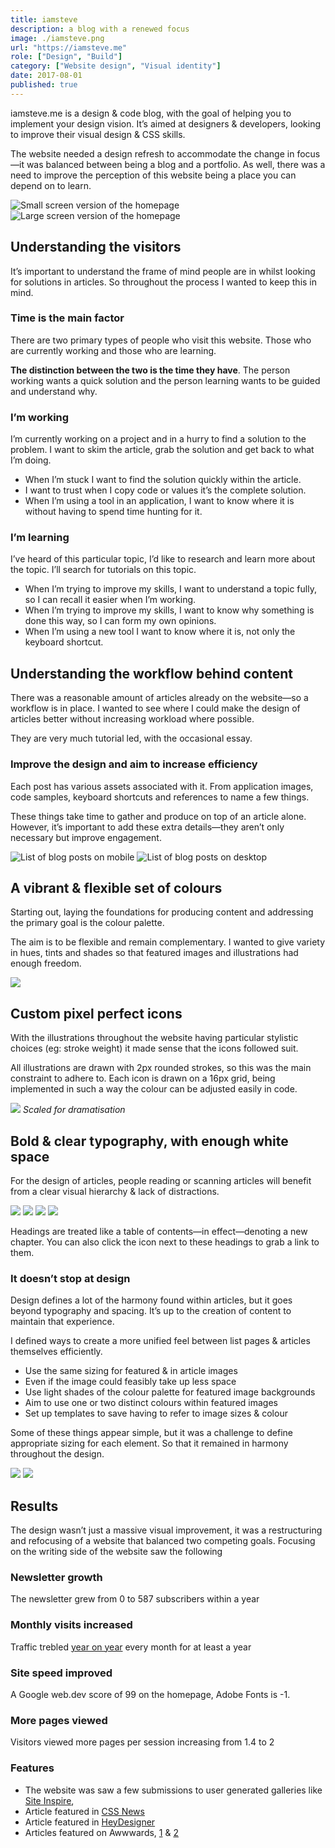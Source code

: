 ```yaml
---
title: iamsteve
description: a blog with a renewed focus
image: ./iamsteve.png
url: "https://iamsteve.me"
role: ["Design", "Build"]
category: ["Website design", "Visual identity"]
date: 2017-08-01
published: true
---
```


iamsteve.me is a design & code blog, with the goal of helping you to implement your design vision. It’s aimed at designers & developers, looking to improve their visual design & CSS skills.

The website needed a design refresh to accommodate the change in focus—it was balanced between being a blog and a portfolio. As well, there was a need to improve the perception of this website being a place you can depend on to learn.

![Small screen version of the homepage](./iamsteve-home-small@2x.png)
![Large screen version of the homepage](./iamsteve-home-large@2x.png)

## Understanding the visitors
It’s important to understand the frame of mind people are in whilst looking for solutions in articles. So throughout the process I wanted to keep this in mind.

### Time is the main factor
There are two primary types of people who visit this website. Those who are currently working and those who are learning.

**The distinction between the two is the time they have**. The person working wants a quick solution and the person learning wants to be guided and understand why.

### I’m working
I’m currently working on a project and in a hurry to find a solution to the problem. I want to skim the article, grab the solution and get back to what I’m doing.

- When I’m stuck I want to find the solution quickly within the article.
- I want to trust when I copy code or values it’s the complete solution.
- When I’m using a tool in an application, I want to know where it is without having to spend time hunting for it.

### I’m learning
I’ve heard of this particular topic, I’d like to research and learn more about the topic. I’ll search for tutorials on this topic.

- When I’m trying to improve my skills, I want to understand a topic fully, so I can recall it easier when I’m working.
- When I’m trying to improve my skills, I want to know why something is done this way, so I can form my own opinions.
- When I’m using a new tool I want to know where it is, not only the keyboard shortcut.

## Understanding the workflow behind content
There was a reasonable amount of articles already on the website—so a workflow is in place. I wanted to see where I could make the design of articles better without increasing workload where possible.

They are very much tutorial led, with the occasional essay.

### Improve the design and aim to increase efficiency
Each post has various assets associated with it. From application images, code samples, keyboard shortcuts and references to name a few things.

These things take time to gather and produce on top of an article alone. However, it’s important to add these extra details—they aren’t only necessary but improve engagement.

![List of blog posts on mobile](./iamsteve-archive-small@2x.png)
![List of blog posts on desktop](./iamsteve-archive-large@2x.png)

## A vibrant & flexible set of colours
Starting out, laying the foundations for producing content and addressing the primary goal is the colour palette.

The aim is to be flexible and remain complementary. I wanted to give  variety in hues, tints and shades so that featured images and illustrations had enough freedom.

![](./iamsteve-colour.svg)

## Custom pixel perfect icons
With the illustrations throughout the website having particular stylistic choices (eg: stroke weight) it made sense that the icons followed suit.

All illustrations are drawn with 2px rounded strokes, so this was the main constraint to adhere to. Each icon is drawn on a 16px grid, being implemented in such a way the colour can be adjusted easily in code.

![](./iamsteve-icons.svg)
_Scaled for dramatisation_

## Bold & clear typography, with enough white space
For the design of articles, people reading or scanning articles will benefit from a clear visual hierarchy & lack of distractions.

![](./iamsteve-article-small-01@2x.png)
![](./iamsteve-article-large-01@2x.png)
![](./iamsteve-article-small-02@2x.png)
![](./iamsteve-article-large-02@2x.png)

Headings are treated like a table of contents—in effect—denoting a new chapter. You can also click the icon next to these headings to grab a link to them.

### It doesn’t stop at design
Design defines a lot of the harmony found within articles, but it goes beyond typography and spacing. It’s up to the creation of content to maintain that experience.

I defined ways to create a more unified feel between list pages & articles themselves efficiently.

- Use the same sizing for featured & in article images
- Even if the image could feasibly take up less space
- Use light shades of the colour palette for featured image backgrounds
- Aim to use one or two distinct colours within featured images
- Set up templates to save having to refer to image sizes & colour

Some of these things appear simple, but it was a challenge to define appropriate sizing for each element. So that it remained in harmony throughout the design.

![](./iamsteve-article-small-03@2x.png)
![](./iamsteve-article-large-03@2x.png)

## Results
The design wasn’t just a massive visual improvement, it was a restructuring and refocusing of a website that balanced two competing goals. Focusing on the writing side of the website saw the following

### Newsletter growth
The newsletter grew from 0 to 587 subscribers within a year

### Monthly visits increased
Traffic trebled [year on year](https://iamsteve.me/blog/entry/a-year-in-writing-2017#website-year-in-review) every month for at least a year

### Site speed improved
A Google web.dev score of 99 on the homepage, Adobe Fonts is -1.

### More pages viewed
Visitors viewed more pages per session increasing from 1.4 to 2

### Features
- The website was saw a few submissions to user generated galleries like [Site Inspire](https://www.siteinspire.com/websites/7248-iamsteve),
- Article featured in [CSS News](https://csslayout.news/issues/32)
- Article featured in [HeyDesigner](https://heydesigner.com/?s=get+up+to+speed+with+css+shapes)
- Articles featured on Awwwards, [1](https://www.awwwards.com/inspiration/how-to-use-kerning-and-tracking) & [2](https://www.awwwards.com/inspiration/creating-a-horizontal-responsive-menu)
